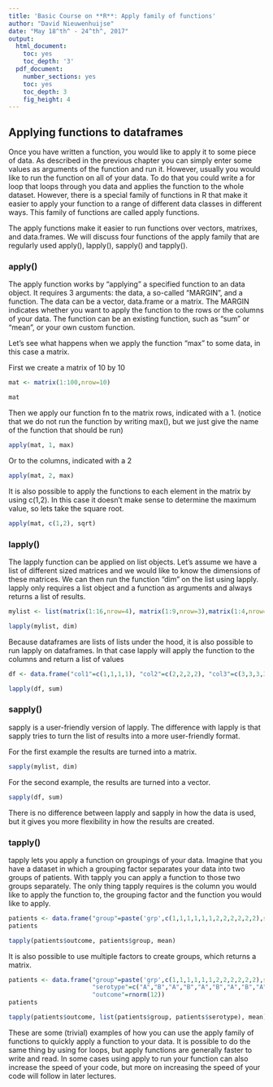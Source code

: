 ```yaml
---
title: 'Basic Course on **R**: Apply family of functions'
author: "David Nieuwenhuijse"
date: "May 18^th^ - 24^th^, 2017"
output:
  html_document:
    toc: yes
    toc_depth: '3'
  pdf_document:
    number_sections: yes
    toc: yes
    toc_depth: 3
    fig_height: 4
---
```


## Applying functions to dataframes

Once you have written a function, you would like to apply it to some piece of data. As described in the previous chapter you can simply enter some values as arguments of the function and run it. However, usually you would like to run the function on all of your data. To do that you could write a for loop that loops through you data and applies the function to the whole dataset. However, there is a special family of functions in R that make it easier to apply your function to a range of different data classes in different ways. This family of functions are called apply functions.

The apply functions make it easier to run functions over vectors, matrixes, and data.frames. We will discuss four functions of the apply family that are regularly used apply(), lapply(), sapply() and tapply().

### apply()

The apply function works by "applying" a specified function to an data object. It requires 3 arguments: the data, a so-called "MARGIN", and a function. The data can be a vector, data.frame or a matrix. The MARGIN indicates whether you want to apply the function to the rows or the columns of your data. The function can be an existing function, such as "sum" or "mean", or your own custom function.

Let's see what happens when we apply the function "max" to some data, in this case a matrix.

First we create a matrix of 10 by 10
```r
mat <- matrix(1:100,nrow=10)

mat
```

Then we apply our function fn to the matrix rows, indicated with a 1. (notice that we do not run the function by writing max(), but we just give the name of the function that should be run)
```r
apply(mat, 1, max)
```
Or to the columns, indicated with a 2
```r
apply(mat, 2, max)

```
It is also possible to apply the functions to each element in the matrix by using c(1,2). In this case it doesn't make sense to determine the maximum value, so lets take the square root.
```r
apply(mat, c(1,2), sqrt)

```

### lapply()

The lapply function can be applied on list objects. Let's assume we have a list of different sized matrices and we would like to know the dimensions of these matrices. We can then run the function "dim" on the list using lapply. lapply only requires a list object and a function as arguments and always returns a list of results.

```r
mylist <- list(matrix(1:16,nrow=4), matrix(1:9,nrow=3),matrix(1:4,nrow=2))

lapply(mylist, dim)
```

Because dataframes are lists of lists under the hood, it is also possible to run lapply on dataframes. In that case lapply will apply the function to the columns and return a list of values
```r
df <- data.frame("col1"=c(1,1,1,1), "col2"=c(2,2,2,2), "col3"=c(3,3,3,3))

lapply(df, sum)
```

### sapply()

sapply is a user-friendly version of lapply. The difference with lapply is that sapply tries to turn the list of results into a more user-friendly format.

For the first example the results are turned into a matrix.
```r
sapply(mylist, dim)
```

For the second example, the results are turned into a vector.
```r
sapply(df, sum)
```

There is no difference between lapply and sapply in how the data is used, but it gives you more flexibility in how the results are created.

### tapply()

tapply lets you apply a function on groupings of your data. Imagine that you have a dataset in which a grouping factor separates your data into two groups of patients. With tapply you can apply a function to those two groups separately. The only thing tapply requires is the column you would like to apply the function to, the grouping factor and the function you would like to apply.

```r

patients <- data.frame("group"=paste('grp',c(1,1,1,1,1,1,2,2,2,2,2,2),sep='-'), "outcome"=rnorm(12))
patients

tapply(patients$outcome, patients$group, mean)
```

It is also possible to use multiple factors to create groups, which returns a matrix.

```r

patients <- data.frame("group"=paste('grp',c(1,1,1,1,1,1,2,2,2,2,2,2),sep='-'),
                       "serotype"=c("A","B","A","B","A","B","A","B","A","B","A","B"),
                       "outcome"=rnorm(12))
patients

tapply(patients$outcome, list(patients$group, patients$serotype), mean)
```

These are some (trivial) examples of how you can use the apply family of functions to quickly apply a function to your data. It is possible to do the same thing by using for loops, but apply functions are generally faster to write and read. In some cases using apply to run your function can also increase the speed of your code, but more on increasing the speed of your code will follow in later lectures.